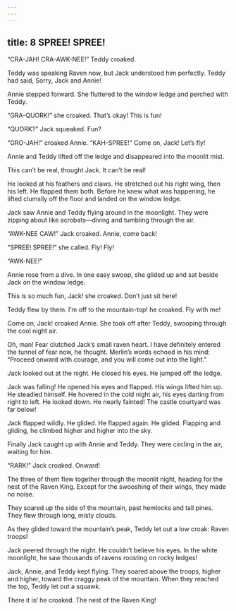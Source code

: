 ```yaml
---
---
---
```

title: 8 SPREE! SPREE!
---



“CRA-JAH! CRA-AWK-NEE!” Teddy croaked.

Teddy was speaking Raven now, but Jack understood him perfectly. Teddy had said, Sorry, Jack and Annie!

Annie stepped forward. She fluttered to the window ledge and perched with Teddy.

“GRA-QUORK!” she croaked. That’s okay! This is fun!

“QUORK?” Jack squeaked. Fun?

“GRO-JAH!” croaked Annie. “KAH-SPREE!” Come on, Jack! Let’s fly!

Annie and Teddy lifted off the ledge and disappeared into the moonlit mist.

This can’t be real, thought Jack. It can’t be real!

He looked at his feathers and claws. He stretched out his right wing, then his left. He flapped them both. Before he knew what was happening, he lifted clumsily off the floor and landed on the window ledge.

Jack saw Annie and Teddy flying around in the moonlight. They were zipping about like acrobats—diving and tumbling through the air.

“AWK-NEE CAW!” Jack croaked. Annie, come back!

“SPREE! SPREE!” she called. Fly! Fly!

“AWK-NEE!”

Annie rose from a dive. In one easy swoop, she glided up and sat beside Jack on the window ledge.

This is so much fun, Jack! she croaked. Don’t just sit here!

Teddy flew by them. I’m off to the mountain-top! he croaked. Fly with me!

Come on, Jack! croaked Annie. She took off after Teddy, swooping through the cool night air.

Oh, man! Fear clutched Jack’s small raven heart. I have definitely entered the tunnel of fear now, he thought. Merlin’s words echoed in his mind: “Proceed onward with courage, and you will come out into the light.”

Jack looked out at the night. He closed his eyes. He jumped off the ledge.

Jack was falling! He opened his eyes and flapped. His wings lifted him up. He steadied himself. He hovered in the cold night air, his eyes darting from right to left. He looked down. He nearly fainted! The castle courtyard was far below!

Jack flapped wildly. He glided. He flapped again. He glided. Flapping and gliding, he climbed higher and higher into the sky.

Finally Jack caught up with Annie and Teddy. They were circling in the air, waiting for him.

“RARK!” Jack croaked. Onward!

The three of them flew together through the moonlit night, heading for the nest of the Raven King. Except for the swooshing of their wings, they made no noise.

They soared up the side of the mountain, past hemlocks and tall pines. They flew through long, misty clouds.

As they glided toward the mountain’s peak, Teddy let out a low croak: Raven troops!

Jack peered through the night. He couldn’t believe his eyes. In the white moonlight, he saw thousands of ravens roosting on rocky ledges!

Jack, Annie, and Teddy kept flying. They soared above the troops, higher and higher, toward the craggy peak of the mountain. When they reached the top, Teddy let out a squawk.

There it is! he croaked. The nest of the Raven King!